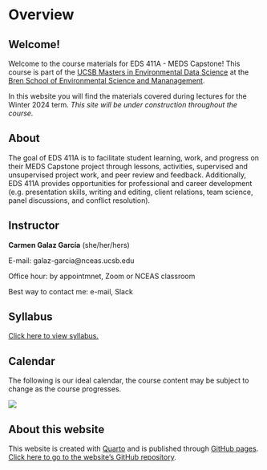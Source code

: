 # Overview

## Welcome! {.unnumbered}

Welcome to the course materials for EDS 411A - MEDS Capstone! This course is part of the [UCSB Masters in Environmental Data Science](https://bren.ucsb.edu/masters-programs/master-environmental-data-science) at the [Bren School of Environmental Science and Mananagement](https://bren.ucsb.edu). 

In this website you will find the materials covered during lectures for the Winter 2024 term. *This site will be under construction throughout the course.* 

## About
The goal of EDS 411A is to facilitate student learning, work, and progress on their MEDS Capstone project through lessons, activities, supervised and unsupervised project work, and peer review and feedback. Additionally, EDS 411A provides opportunities for professional and career development (e.g. presentation skills, writing and editing, client relations, team science, panel discussions, and conflict resolution). 

## Instructor
**Carmen Galaz García** (she/her/hers)

E-mail: galaz-garcia@nceas.ucsb.edu

Office hour: by appointmnet, Zoom or NCEAS classroom

Best way to contact me: e-mail, Slack

## Syllabus
[Click here to view syllabus.](https://docs.google.com/document/d/17tNj8Ie-FG6Q72tFTo11q7D3K_tOrMH1MbKpsZhnwTI/edit?usp=sharing)

## Calendar
The following is our ideal calendar, the course content may be subject to change as the course progresses. 

![](/images/calendar.png)


## About this website
This website is created with [Quarto](https://quarto.org) and is published  through [GitHub pages](https://quarto.org/docs/publishing/github-pages.html). [Click here to go to the website's GitHub repository](https://github.com/carmengg/eds-411-website).
